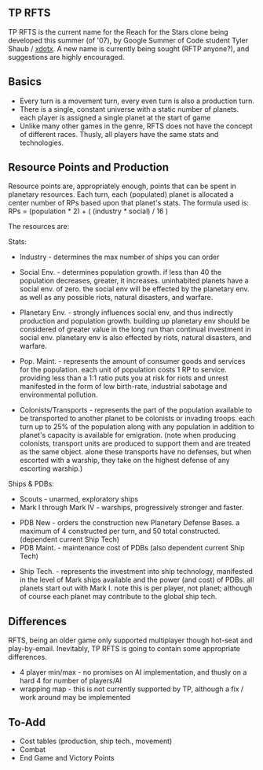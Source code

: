 == TP RFTS ==
TP RFTS is the current name for the Reach for the Stars clone being developed this summer (of '07), by Google Summer of Code student Tyler Shaub / [[User:Xdotx|xdotx]]. A new name is currently being sought (RFTP anyone?), and suggestions are highly encouraged.


== Basics ==
* Every turn is a movement turn, every even turn is also a production turn.
* There is a single, constant universe with a static number of planets. each player is assigned a single planet at the start of game
* Unlike many other games in the genre, RFTS does not have the concept of different races. Thusly, all players have the same stats and technologies.


== Resource Points and Production == 
Resource points are, appropriately enough, points that can be spent in planetary resources. Each turn, each (populated) planet is allocated a center number of RPs based upon that planet's stats. The formula used is: RPs = (population * 2) + ( (industry * social) / 16 )

The resources are:

Stats:
* Industry -  determines the max number of ships you can order

* Social Env. - determines population growth. if less than 40 the population decreases, greater, it increases. uninhabited planets have a social env. of zero. the social env will be effected by the planetary env. as well as any possible riots, natural disasters, and warfare.

* Planetary Env. - strongly influences social env, and thus indirectly production and population growth. building up planetary env should be considered of greater value in the long run than continual investment in social env. planetary env is also effected by riots, natural disasters, and warfare.

* Pop. Maint. - represents the amount of consumer goods and services for the population. each unit of population costs 1 RP to service. providing less than a 1:1 ratio puts you at risk for riots and unrest manifested in the form of low birth-rate, industrial sabotage and environmental pollution.

* Colonists/Transports - represents the part of the population available to be transported to another planet to be colonists or invading troops. each turn up to 25% of the population along with any population in addition to planet's capacity is available for emigration. (note when producing colonists, transport units are produced to support them and are treated as the same object. alone these transports have no defenses, but when escorted with a warship, they take on the highest defense of any escorting warship.)

Ships & PDBs:
* Scouts - unarmed, exploratory ships
* Mark I through Mark IV - warships, progressively stronger and faster.

* PDB New - orders the construction new Planetary Defense Bases. a maximum of 4 constructed per turn, and 50 total constructed. (dependent current Ship Tech)
* PDB Maint. - maintenance cost of PDBs (also dependent current Ship Tech)

* Ship Tech. - represents the investment into ship technology, manifested in the level of Mark ships available and the power (and cost) of PDBs. all planets start out with Mark I. note this is per player, not planet; although of course each planet may contribute to the global ship tech.


== Differences ==
RFTS, being an older game only supported multiplayer though hot-seat and play-by-email. Inevitably, TP RFTS is going to contain some appropriate differences.

* 4 player min/max - no promises on AI implementation, and thusly on a hard 4 for number of players/AI
* wrapping map - this is not currently supported by TP, although a fix / work around may be implemented


== To-Add ==
* Cost tables (production, ship tech., movement)
* Combat
* End Game and Victory Points